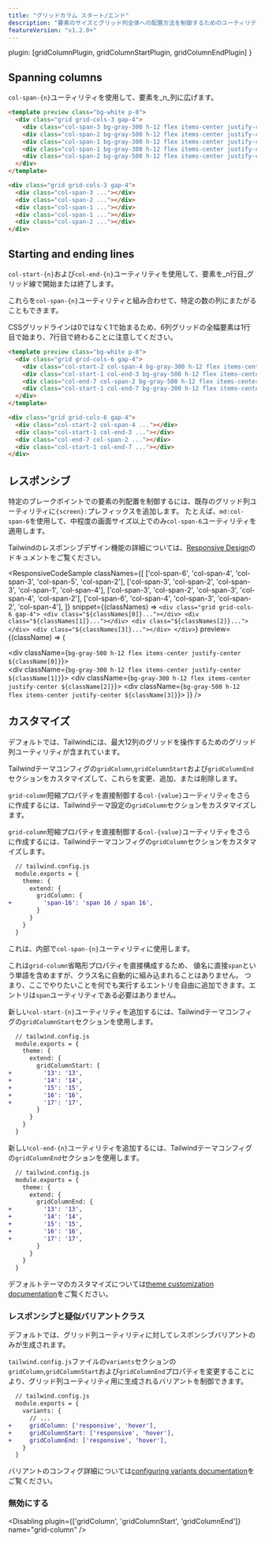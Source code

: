 ```yaml
---
title: "グリッドカラム スタート/エンド"
description: "要素のサイズとグリッド列全体への配置方法を制御するためのユーティリティ。"
featureVersion: "v1.2.0+"
---
```



  plugin: [gridColumnPlugin, gridColumnStartPlugin, gridColumnEndPlugin]
}

## Spanning columns

`col-span-{n}`ユーティリティを使用して、要素を_n_列に広げます。

```html
<template preview class="bg-white p-8">
  <div class="grid grid-cols-3 gap-4">
    <div class="col-span-3 bg-gray-300 h-12 flex items-center justify-center"></div>
    <div class="col-span-2 bg-gray-500 h-12 flex items-center justify-center"></div>
    <div class="col-span-1 bg-gray-300 h-12 flex items-center justify-center"></div>
    <div class="col-span-1 bg-gray-300 h-12 flex items-center justify-center"></div>
    <div class="col-span-2 bg-gray-500 h-12 flex items-center justify-center"></div>
  </div>
</template>

<div class="grid grid-cols-3 gap-4">
  <div class="col-span-3 ..."></div>
  <div class="col-span-2 ..."></div>
  <div class="col-span-1 ..."></div>
  <div class="col-span-1 ..."></div>
  <div class="col-span-2 ..."></div>
</div>
```

## Starting and ending lines

`col-start-{n}`および`col-end-{n}`ユーティリティを使用して、要素を_n行目_グリッド線で開始または終了します。

これらを`col-span-{n}`ユーティリティと組み合わせて、特定の数の列にまたがることもできます。

CSSグリッドラインは0ではなく1で始まるため、6列グリッドの全幅要素は1行目で始まり、7行目で終わることに注意してください。

```html
<template preview class="bg-white p-8">
  <div class="grid grid-cols-6 gap-4">
    <div class="col-start-2 col-span-4 bg-gray-300 h-12 flex items-center justify-center"></div>
    <div class="col-start-1 col-end-3 bg-gray-500 h-12 flex items-center justify-center"></div>
    <div class="col-end-7 col-span-2 bg-gray-500 h-12 flex items-center justify-center"></div>
    <div class="col-start-1 col-end-7 bg-gray-300 h-12 flex items-center justify-center"></div>
  </div>
</template>

<div class="grid grid-cols-6 gap-4">
  <div class="col-start-2 col-span-4 ..."></div>
  <div class="col-start-1 col-end-3 ..."></div>
  <div class="col-end-7 col-span-2 ..."></div>
  <div class="col-start-1 col-end-7 ..."></div>
</div>
```

## レスポンシブ

特定のブレークポイントでの要素の列配置を制御するには、既存のグリッド列ユーティリティに`{screen}:`プレフィックスを追加します。
たとえば、`md:col-span-6`を使用して、中程度の画面サイズ以上でのみ`col-span-6`ユーティリティを適用します。

Tailwindのレスポンシブデザイン機能の詳細については、[Responsive Design](/docs/responsive-design)のドキュメントをご覧ください。

<ResponsiveCodeSample
  classNames={[
    ['col-span-6', 'col-span-4', 'col-span-3', 'col-span-5', 'col-span-2'],
    ['col-span-3', 'col-span-2', 'col-span-3', 'col-span-1', 'col-span-4'],
    ['col-span-3', 'col-span-2', 'col-span-3', 'col-span-4', 'col-span-2'],
    ['col-span-6', 'col-span-4', 'col-span-3', 'col-span-2', 'col-span-4'],
  ]}
  snippet={(classNames) => `
    <div class="grid grid-cols-6 gap-4">
      <div class="${classNames[0]}..."></div>
      <div class="${classNames[1]}..."></div>
      <div class="${classNames[2]}..."></div>
      <div class="${classNames[3]}..."></div>
    </div>
  `}
  preview={(className) => (
    <div className="grid grid-cols-6 gap-4">
      <div className={`bg-gray-500 h-12 flex items-center justify-center ${className[0]}`}></div>
      <div className={`bg-gray-300 h-12 flex items-center justify-center ${className[1]}`}></div>
      <div className={`bg-gray-300 h-12 flex items-center justify-center ${className[2]}`}></div>
      <div className={`bg-gray-500 h-12 flex items-center justify-center ${className[3]}`}></div>
    </div>
  )}
/>

## カスタマイズ

デフォルトでは、Tailwindには、最大12列のグリッドを操作するためのグリッド列ユーティリティが含まれています。

Tailwindテーマコンフィグの`gridColumn`,`gridColumnStart`および`gridColumnEnd`セクションをカスタマイズして、これらを変更、追加、または削除します。

`grid-column`短縮プロパティを直接制御する`col-{value}`ユーティリティをさらに作成するには、Tailwindテーマ設定の`gridColumn`セクションをカスタマイズします。

`grid-column`短縮プロパティを直接制御する`col-{value}`ユーティリティをさらに作成するには、Tailwindテーマコンフィグの`gridColumn`セクションをカスタマイズします。

```diff
  // tailwind.config.js
  module.exports = {
    theme: {
      extend: {
        gridColumn: {
+         'span-16': 'span 16 / span 16',
        }
      }
    }
  }
```

これは、内部で`col-span-{n}`ユーティリティに使用します。

これは`grid-column`省略形プロパティを直接構成するため、
値名に直接`span`という単語を含めますが、クラス名に自動的に組み込まれることはありません。
つまり、ここでやりたいことを何でも実行するエントリを自由に追加できます。エントリは`span`ユーティリティである必要はありません。

新しい`col-start-{n}`ユーティリティを追加するには、Tailwindテーマコンフィグの`gridColumnStart`セクションを使用します。

```diff
  // tailwind.config.js
  module.exports = {
    theme: {
      extend: {
        gridColumnStart: {
+         '13': '13',
+         '14': '14',
+         '15': '15',
+         '16': '16',
+         '17': '17',
        }
      }
    }
  }
```

新しい`col-end-{n}`ユーティリティを追加するには、Tailwindテーマコンフィグの`gridColumnEnd`セクションを使用します。

```diff
  // tailwind.config.js
  module.exports = {
    theme: {
      extend: {
        gridColumnEnd: {
+         '13': '13',
+         '14': '14',
+         '15': '15',
+         '16': '16',
+         '17': '17',
        }
      }
    }
  }
```

デフォルトテーマのカスタマイズについては[theme customization documentation](/docs/theme#customizing-the-default-theme)をご覧ください。

### レスポンシブと疑似バリアントクラス

デフォルトでは、グリッド列ユーティリティに対してレスポンシブバリアントのみが生成されます。

`tailwind.config.js`ファイルの`variants`セクションの`gridColumn`,`gridColumnStart`および`gridColumnEnd`プロパティを変更することにより、グリッド列ユーティリティ用に生成されるバリアントを制御できます。

```diff
  // tailwind.config.js
  module.exports = {
    variants: {
      // ...
+     gridColumn: ['responsive', 'hover'],
+     gridColumnStart: ['responsive', 'hover'],
+     gridColumnEnd: ['responsive', 'hover'],
    }
  }
```

バリアントのコンフィグ詳細については[configuring variants documentation](/docs/configuring-variants/)をご覧ください。

### 無効にする

<Disabling plugin={['gridColumn', 'gridColumnStart', 'gridColumnEnd']} name="grid-column" />
